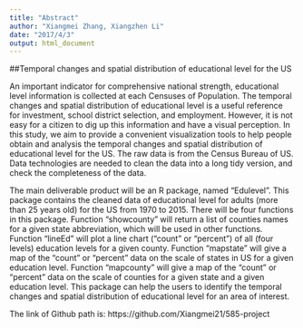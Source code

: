 ```yaml
---
title: "Abstract"
author: "Xiangmei Zhang, Xiangzhen Li"
date: "2017/4/3"
output: html_document
---
```


##Temporal changes and spatial distribution of educational level for the US

An important indicator for comprehensive national strength, educational level information is collected at each Censuses of Population. The temporal changes and spatial distribution of educational level is a useful reference for investment, school district selection, and employment. However, it is not easy for a citizen to dig up this information and have a visual perception. In this study, we aim to provide a convenient visualization tools to help people obtain and analysis the temporal changes and spatial distribution of educational level for the US. The raw data is from the Census Bureau of US. Data technologies are needed to clean the data into a long tidy version, and check the completeness of the data.


The main deliverable product will be an R package, named "Edulevel". This package contains the cleaned data of educational level for adults (more than 25 years old) for the US from 1970 to 2015. There will be four functions in this package. Function "showcounty" will return a list of counties names for a given state abbreviation, which will be used in other functions. Function "lineEd" will plot a line chart ("count" or "percent") of all (four levels) education levels for a given county. Function "mapstate" will give a map of the "count" or "percent" data on the scale of states in US for a given education level. Function "mapcounty" will give a map of the "count" or "percent" data on the scale of counties for a given state and a given education level. This package can help the users to identify the temporal changes and spatial distribution of educational level for an area of interest.

The link of Github path is: https://github.com/Xiangmei21/585-project
